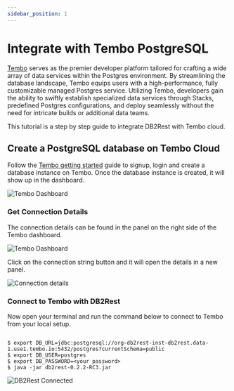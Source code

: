 ```yaml
---
sidebar_position: 1
---
```


# Integrate with Tembo PostgreSQL

[Tembo](https://tembo.io/) serves as the premier developer platform tailored for crafting a wide array of data services within the Postgres environment.
By streamlining the database landscape, Tembo equips users with a high-performance, fully customizable managed Postgres service.
Utilizing Tembo, developers gain the ability to swiftly establish specialized
data services through Stacks, predefined Postgres configurations, and deploy seamlessly without the need for intricate builds or additional data teams.

This tutorial is a step by step guide to integrate DB2Rest with Tembo cloud.

## Create a PostgreSQL database on Tembo Cloud

Follow the [Tembo getting started](https://tembo.io/docs/tembo-cloud/getting_started) guide to signup, login and create a database instance on Tembo.
Once the database instance is created, it will show up in the dashboard.

![Tembo Dashboard](./assets/tembo-dashboard.png "Tembo Dashboard")


### Get Connection Details

The connection details can be found in the panel on the right side of the Tembo dashboard.

![Tembo Dashboard](./assets/connection-strings.png "Tembo Connection Strings")

Click on the connection string button and it will open the details in a new panel.

![Connection details](./assets/connection-detail.png "Connection details")


### Connect to Tembo with DB2Rest

Now open your terminal and run the command below to connect to Tembo from your local setup.

```Shell

$ export DB_URL=jdbc:postgresql://org-db2rest-inst-db2rest.data-1.use1.tembo.io:5432/postgres?currentSchema=public
$ export DB_USER=postgres
$ export DB_PASSWORD=<your password>
$ java -jar db2rest-0.2.2-RC3.jar

```

![DB2Rest Connected](./assets/db2rest-start-jar.png "DB2Rest Connected")
